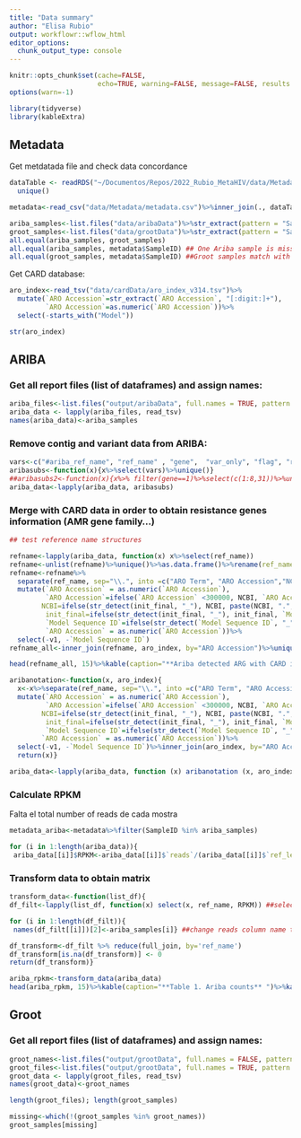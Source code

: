 ```yaml
---
title: "Data summary"
author: "Elisa Rubio"
output: workflowr::wflow_html
editor_options:
  chunk_output_type: console
---
```

```r
knitr::opts_chunk$set(cache=FALSE,
                      echo=TRUE, warning=FALSE, message=FALSE, results ='markup')
options(warn=-1)
```

```r
library(tidyverse)
library(kableExtra)
```

## Metadata 

Get metdatada file and check data concordance
```r
dataTable <- readRDS("~/Documentos/Repos/2022_Rubio_MetaHIV/data/Metadata/dataTable.rds")%>%select(SampleID, InitialReads)%>%
  unique()

metadata<-read_csv("data/Metadata/metadata.csv")%>%inner_join(., dataTable, by="SampleID")

ariba_samples<-list.files("data/aribaData")%>%str_extract(pattern = "Sample_\\d+")
groot_samples<-list.files("data/grootData")%>%str_extract(pattern = "Sample_\\d+")
all.equal(ariba_samples, groot_samples)
all.equal(ariba_samples, metadata$SampleID) ## One Ariba sample is missing
all.equal(groot_samples, metadata$SampleID) ##Groot samples match with metadata
```

Get CARD database: 

```r
aro_index<-read_tsv("data/cardData/aro_index_v314.tsv")%>%
  mutate(`ARO Accession`=str_extract(`ARO Accession`, "[:digit:]+"),
         `ARO Accession`=as.numeric(`ARO Accession`))%>%                                                                   
  select(-starts_with("Model"))

str(aro_index)
```



## ARIBA

### Get all report files (list of dataframes) and assign names:

```r
ariba_files<-list.files("output/aribaData", full.names = TRUE, pattern ="ariba_report.tsv")
ariba_data <- lapply(ariba_files, read_tsv)
names(ariba_data)<-ariba_samples
```

### Remove contig and variant data from ARIBA:

```r
vars<-c("#ariba_ref_name", "ref_name" , "gene",  "var_only", "flag", "reads", "cluster", "ref_len", "free_text" )
aribasubs<-function(x){x%>%select(vars)%>%unique()}
##aribasubs2<-function(x){x%>% filter(gene==1)%>%select(c(1:8,31))%>%unique()} ##Only coding sequences
ariba_data<-lapply(ariba_data, aribasubs)
```

### Merge with CARD data in order to obtain resistance genes information (AMR gene family...)

```r
## test reference name structures

refname<-lapply(ariba_data, function(x) x%>%select(ref_name))
refname<-unlist(refname)%>%unique()%>%as.data.frame()%>%rename(ref_name=1)
refname<-refname%>%
  separate(ref_name, sep="\\.", into =c("ARO Term", "ARO Accession","NCBI","init_final","Model Sequence ID","v1") , remove = FALSE)%>%
  mutate(`ARO Accession` = as.numeric(`ARO Accession`),
         `ARO Accession`=ifelse(`ARO Accession` <300000, NCBI, `ARO Accession`),
        NCBI=ifelse(str_detect(init_final, "_"), NCBI, paste(NCBI, ".", init_final)),
         init_final=ifelse(str_detect(init_final, "_"), init_final, `Model Sequence ID`),
         `Model Sequence ID`=ifelse(str_detect(`Model Sequence ID`, "_"), v1, `Model Sequence ID`),
         `ARO Accession` = as.numeric(`ARO Accession`))%>%
  select(-v1, -`Model Sequence ID`)
refname_all<-inner_join(refname, aro_index, by="ARO Accession")%>%unique()

head(refname_all, 15)%>%kable(caption="**Ariba detected ARG with CARD information** ")%>%kable_paper("striped")%>%scroll_box(width = "100%")
```


```r
aribanotation<-function(x, aro_index){
  x<-x%>%separate(ref_name, sep="\\.", into =c("ARO Term", "ARO Accession","NCBI","init_final","Model Sequence ID","v1") , remove = FALSE)%>%
  mutate(`ARO Accession` = as.numeric(`ARO Accession`),
         `ARO Accession`=ifelse(`ARO Accession` <300000, NCBI, `ARO Accession`),
        NCBI=ifelse(str_detect(init_final, "_"), NCBI, paste(NCBI, ".", init_final)),
         init_final=ifelse(str_detect(init_final, "_"), init_final, `Model Sequence ID`),
         `Model Sequence ID`=ifelse(str_detect(`Model Sequence ID`, "_"), v1, `Model Sequence ID`),
        `ARO Accession` = as.numeric(`ARO Accession`))%>%
  select(-v1, -`Model Sequence ID`)%>%inner_join(aro_index, by="ARO Accession")%>%unique()
  return(x)}

ariba_data<-lapply(ariba_data, function (x) aribanotation (x, aro_index ))

```

### Calculate RPKM

Falta el total number of reads de cada mostra

```r
metadata_ariba<-metadata%>%filter(SampleID %in% ariba_samples)

for (i in 1:length(ariba_data)){
 ariba_data[[i]]$RPKM<-ariba_data[[i]]$`reads`/(ariba_data[[i]]$`ref_len`/1000 * metadata_ariba$InitialReads[i]/1000000)}
```


### Transform data to obtain matrix 

```r
transform_data<-function(list_df){
df_filt<-lapply(list_df, function(x) select(x, ref_name, RPKM)) ##select variables

for (i in 1:length(df_filt)){
 names(df_filt[[i]])[2]<-ariba_samples[i]} ##change reads column name to sample name

df_transform<-df_filt %>% reduce(full_join, by='ref_name')
df_transform[is.na(df_transform)] <- 0
return(df_transform)}
```

```r
ariba_rpkm<-transform_data(ariba_data)
head(ariba_rpkm, 15)%>%kable(caption="**Table 1. Ariba counts** ")%>%kable_paper("striped")%>%scroll_box(width = "100%")
```

## Groot

### Get all report files (list of dataframes) and assign names:

```r
groot_names<-list.files("output/grootData", full.names = FALSE, pattern ="groot.report.tsv")%>%str_extract("Sample_\\d+")
groot_files<-list.files("output/grootData", full.names = TRUE, pattern ="groot.report.tsv")
groot_data <- lapply(groot_files, read_tsv)
names(groot_data)<-groot_names

length(groot_files); length(groot_samples)

missing<-which(!(groot_samples %in% groot_names))
groot_samples[missing]
```


